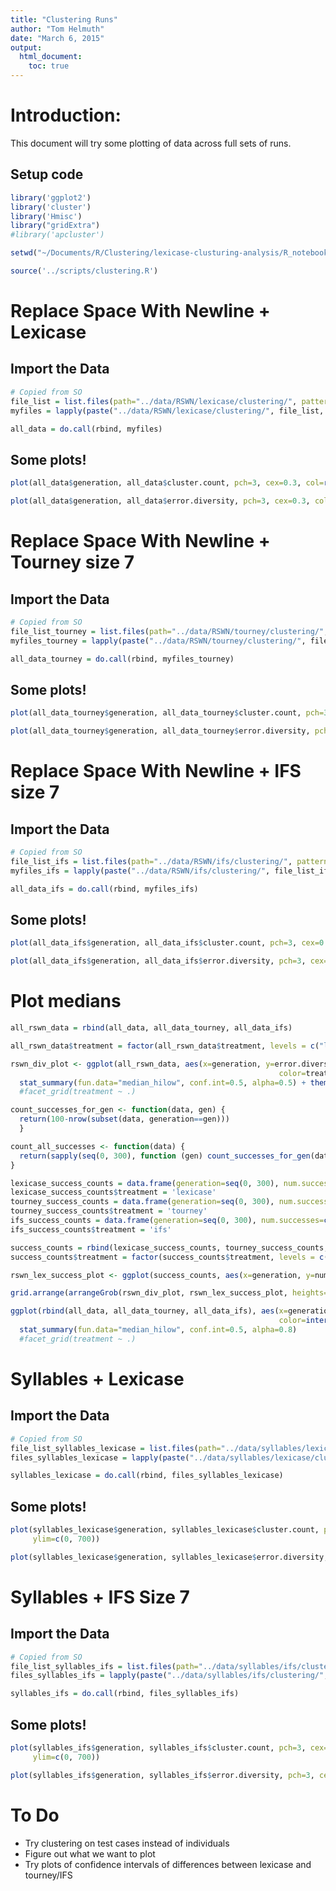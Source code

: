 ```yaml
---
title: "Clustering Runs"
author: "Tom Helmuth"
date: "March 6, 2015"
output: 
  html_document:
    toc: true
---
```


# Introduction:

This document will try some plotting of data across full sets of runs.

## Setup code

```r
library('ggplot2')
library('cluster')
library('Hmisc')
library("gridExtra")
#library('apcluster')

setwd("~/Documents/R/Clustering/lexicase-clusturing-analysis/R_notebooks")

source('../scripts/clustering.R')
```

# Replace Space With Newline + Lexicase

## Import the Data

```r
# Copied from SO
file_list = list.files(path="../data/RSWN/lexicase/clustering/", pattern="*.csv")
myfiles = lapply(paste("../data/RSWN/lexicase/clustering/", file_list, sep=""), read.csv)

all_data = do.call(rbind, myfiles)

```

## Some plots!

```r
plot(all_data$generation, all_data$cluster.count, pch=3, cex=0.3, col=rgb(0.3,0.4,0.6,0.5), ylim=c(0, 350))
```

```r
plot(all_data$generation, all_data$error.diversity, pch=3, cex=0.3, col=rgb(0.3,0.4,0.6,0.5), ylim=c(0, 1))
```

# Replace Space With Newline + Tourney size 7

## Import the Data

```r
# Copied from SO
file_list_tourney = list.files(path="../data/RSWN/tourney/clustering/", pattern="*.csv")
myfiles_tourney = lapply(paste("../data/RSWN/tourney/clustering/", file_list_tourney, sep=""), read.csv)

all_data_tourney = do.call(rbind, myfiles_tourney)

```

## Some plots!

```r
plot(all_data_tourney$generation, all_data_tourney$cluster.count, pch=3, cex=0.3, col=rgb(0.3,0.4,0.6,0.5), ylim=c(0, 350))
```

```r
plot(all_data_tourney$generation, all_data_tourney$error.diversity, pch=3, cex=0.3, col=rgb(0.3,0.4,0.6,0.5), ylim=c(0, 1))
```

# Replace Space With Newline + IFS size 7

## Import the Data

```r
# Copied from SO
file_list_ifs = list.files(path="../data/RSWN/ifs/clustering/", pattern="*.csv")
myfiles_ifs = lapply(paste("../data/RSWN/ifs/clustering/", file_list_ifs, sep=""), read.csv)

all_data_ifs = do.call(rbind, myfiles_ifs)

```

## Some plots!

```r
plot(all_data_ifs$generation, all_data_ifs$cluster.count, pch=3, cex=0.3, col=rgb(0.3,0.4,0.6,0.5), ylim=c(0, 350))
```

```r
plot(all_data_ifs$generation, all_data_ifs$error.diversity, pch=3, cex=0.3, col=rgb(0.3,0.4,0.6,0.5), ylim=c(0, 1))
```

# Plot medians

```r
all_rswn_data = rbind(all_data, all_data_tourney, all_data_ifs)

all_rswn_data$treatment = factor(all_rswn_data$treatment, levels = c("lexicase", "tourney", "ifs"))

rswn_div_plot <- ggplot(all_rswn_data, aes(x=generation, y=error.diversity,
                                                            color=treatment)) + 
  stat_summary(fun.data="median_hilow", conf.int=0.5, alpha=0.5) + theme(axis.title.x=element_blank())
  #facet_grid(treatment ~ .)

count_successes_for_gen <- function(data, gen) {
  return(100-nrow(subset(data, generation==gen)))
  }

count_all_successes <- function(data) {
  return(sapply(seq(0, 300), function (gen) count_successes_for_gen(data, gen)))
}

lexicase_success_counts = data.frame(generation=seq(0, 300), num.successes=count_all_successes(all_data))
lexicase_success_counts$treatment = 'lexicase'
tourney_success_counts = data.frame(generation=seq(0, 300), num.successes=count_all_successes(all_data_tourney))
tourney_success_counts$treatment = 'tourney'
ifs_success_counts = data.frame(generation=seq(0, 300), num.successes=count_all_successes(all_data_ifs))
ifs_success_counts$treatment = 'ifs'

success_counts = rbind(lexicase_success_counts, tourney_success_counts, ifs_success_counts)
success_counts$treatment = factor(success_counts$treatment, levels = c("lexicase", "tourney", "ifs"))

rswn_lex_success_plot <- ggplot(success_counts, aes(x=generation, y=num.successes, color=treatment)) + geom_line() + ylim(c(0,100))

grid.arrange(arrangeGrob(rswn_div_plot, rswn_lex_success_plot, heights=c(3/4, 1/4), ncol=1))

```

```r
ggplot(rbind(all_data, all_data_tourney, all_data_ifs), aes(x=generation, y=cluster.count,
                                                            color=interaction(succeeded, treatment))) + 
  stat_summary(fun.data="median_hilow", conf.int=0.5, alpha=0.8)
  #facet_grid(treatment ~ .)
```

# Syllables + Lexicase

## Import the Data

```r
# Copied from SO
file_list_syllables_lexicase = list.files(path="../data/syllables/lexicase/clustering/", pattern="*.csv")
files_syllables_lexicase = lapply(paste("../data/syllables/lexicase/clustering/", file_list_syllables_lexicase, sep=""), read.csv)

syllables_lexicase = do.call(rbind, files_syllables_lexicase)
```

## Some plots!

```r
plot(syllables_lexicase$generation, syllables_lexicase$cluster.count, pch=3, cex=0.3, col=rgb(0.3,0.4,0.6,0.5),
     ylim=c(0, 700))
```

```r
plot(syllables_lexicase$generation, syllables_lexicase$error.diversity, pch=3, cex=0.3, col=rgb(0.3,0.4,0.6,0.5), ylim=c(0, 1))
```

# Syllables + IFS Size 7

## Import the Data

```r
# Copied from SO
file_list_syllables_ifs = list.files(path="../data/syllables/ifs/clustering/", pattern="*.csv")
files_syllables_ifs = lapply(paste("../data/syllables/ifs/clustering/", file_list_syllables_ifs, sep=""), read.csv)

syllables_ifs = do.call(rbind, files_syllables_ifs)
```

## Some plots!

```r
plot(syllables_ifs$generation, syllables_ifs$cluster.count, pch=3, cex=0.3, col=rgb(0.3,0.4,0.6,0.5),
     ylim=c(0, 700))
```

```r
plot(syllables_ifs$generation, syllables_ifs$error.diversity, pch=3, cex=0.3, col=rgb(0.3,0.4,0.6,0.5), ylim=c(0, 1))
```

# To Do

- Try clustering on test cases instead of individuals
- Figure out what we want to plot
- Try plots of confidence intervals of differences between lexicase and tourney/IFS